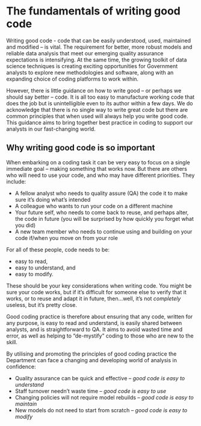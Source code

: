 # The fundamentals of writing good code

Writing good code - code that can be easily understood, used, maintained and modified – is vital. The requirement for better, more robust models and reliable data analysis that meet our emerging quality assurance expectations is intensifying. At the same time, the growing toolkit of data science techniques is creating exciting opportunities for Government analysts to explore new methodologies and software, along with an expanding choice of coding platforms to work within.

However, there is little guidance on how to write good – or perhaps we should say better – code. It is all too easy to manufacture working code that does the job but is unintelligible even to its author within a few days. We do acknowledge that there is no single way to write great code but there are common principles that when used will always help you write good code. This guidance aims to bring together best practice in coding to support our analysts in our fast-changing world.

## Why writing good code is so important

When embarking on a coding task it can be very easy to focus on a single immediate goal – making something that works now. But there are others who will need to use your code, and who may have different priorities. They include:

* A fellow analyst who needs to quality assure (QA) the code it to make sure it’s doing what’s intended
*	A colleague who wants to run your code on a different machine
*	Your future self, who needs to come back to reuse, and perhaps alter, the code in future (you will be surprised by how quickly you forget what you did)
*	A new team member who needs to continue using and building on your code if/when you move on from your role

For all of these people, code needs to be:

* easy to read,
*	easy to understand, and
*	easy to modify.

These should be your key considerations when writing code. You might be sure your code works, but if it’s difficult for someone else to verify that it works, or to reuse and adapt it in future, then...well, it’s not _completely_ useless, but it’s pretty close.

Good coding practice is therefore about ensuring that any code, written for any purpose, is easy to read and understand, is easily shared between analysts, and is straightforward to QA. It aims to avoid wasted time and error, as well as helping to “de-mystify” coding to those who are new to the skill.

By utilising and promoting the principles of good coding practice the Department can face a changing and developing world of analysis in confidence:

*	Quality assurance can be quick and effective – _good code is easy to understand_
*	Staff turnover needn’t waste time – _good code is easy to use_
*	Changing policies will not require model rebuilds – _good code is easy to maintain_
*	New models do not need to start from scratch – _good code is easy to modify_
